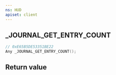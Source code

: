 ```yaml
---
ns: HUD
apiset: client
---
```

## _JOURNAL_GET_ENTRY_COUNT

```c
// 0xE65B5DE53351BE22
Any _JOURNAL_GET_ENTRY_COUNT();
```



## Return value
